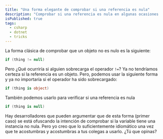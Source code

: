```yaml
---
title: "Una forma elegante de comprobar si una referencia es nula"
description: "Comprobar si una referencia es nula en algunas ocasiones puede dar problemas, pero hay una forma más elegante y segura de hacerlo."
isPublished: true
tags:
  - csharp
  - dotnet
  - tricks
---
```


La forma clásica de comprobar que un objeto no es nulo es la siguiente:

```csharp
if (thing != null)
```

Pero ¿Qué ocurriría si alguien sobrecarga el operador `!=`? Ya no tendríamos
certeza si la referencia es un objeto. Pero, podemos usar la siguiente forma y
ya no importaría si el operador ha sido sobrecargado:

```csharp
if (thing is object)
```

También podemos usarlo para verificar si una referencia es nula

```csharp
if (thing is null)
```

Hay desarrolladores que pueden argumentar que de esta forma (primer caso) se
está ofuscando la intención de comprobar si la variable tiene una instancia no
nula. Pero yo creo que lo suficientemente idiomático una vez que te acostumbras
y acostumbras a tus colegas a usarlo. ¿Tú que opinas?
